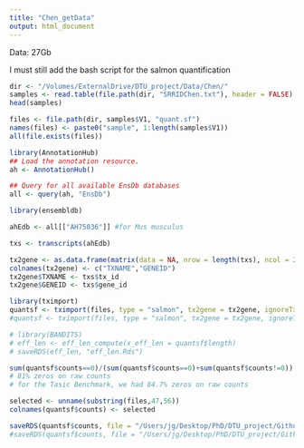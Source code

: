 ```yaml
---
title: "Chen_getData"
output: html_document
---
```


Data: 27Gb

I must still add the bash script for the salmon quantification

```r
dir <- "/Volumes/ExternalDrive/DTU_project/Data/Chen/"
samples <- read.table(file.path(dir, "SRRIDChen.txt"), header = FALSE)
head(samples)
```

```r
files <- file.path(dir, samples$V1, "quant.sf")
names(files) <- paste0("sample", 1:length(samples$V1))
all(file.exists(files))
```

```r
library(AnnotationHub)
## Load the annotation resource.
ah <- AnnotationHub()

## Query for all available EnsDb databases
all <- query(ah, "EnsDb")

library(ensembldb)

ahEdb <- all[["AH75036"]] #for Mus musculus

txs <- transcripts(ahEdb)
```

```r
tx2gene <- as.data.frame(matrix(data = NA, nrow = length(txs), ncol = 2))
colnames(tx2gene) <- c("TXNAME","GENEID")
tx2gene$TXNAME <- txs$tx_id
tx2gene$GENEID <- txs$gene_id
```

```r
library(tximport)
quantsf <- tximport(files, type = "salmon", tx2gene = tx2gene, ignoreTxVersion = TRUE, txOut = TRUE, countsFromAbundance = "no")
#quantsf <- tximport(files, type = "salmon", tx2gene = tx2gene, ignoreTxVersion = TRUE, txOut = TRUE, countsFromAbundance = "scaledTPM")

# library(BANDITS)
# eff_len <- eff_len_compute(x_eff_len = quantsf$length)
# saveRDS(eff_len, "eff_len.Rds")
```

```r
sum(quantsf$counts==0)/(sum(quantsf$counts==0)+sum(quantsf$counts!=0))
# 81% zeros on raw counts
# for the Tasic Benchmark, we had 84.7% zeros on raw counts
```

```r
selected <- unname(substring(files,47,56))
colnames(quantsf$counts) <- selected
```

```r
saveRDS(quantsf$counts, file = "/Users/jg/Desktop/PhD/DTU_project/Github/dtuPaper/Data/Chen_data/Chen_counts.Rds")
#saveRDS(quantsf$counts, file = "/Users/jg/Desktop/PhD/DTU_project/Github/dtuPaper/new_analysis/Data/Chen_data/quantsf_scaledTPM.Rds")
```




